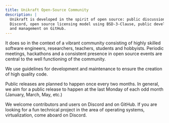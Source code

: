 ```yaml
---
title: Unikraft Open-Source Community
description: |
  Unikraft is developed in the spirit of open source: public discussions on
  Discord, open source licensing model using BSD-3-Clause, public development
  and management on GitHub.
---
```


It does so in the context of a vibrant community consisting of highly skilled
software engineers, researchers, teachers, students and hobbyists. Periodic
meetings, hackathons and a consistent presence in open source events are central
to the well functioning of the community.

We use guidelines for development and maintenance to ensure the creation of
high quality code.

Public releases are planned to happen once every two months. In general, we aim
for a public release to happen at the last Monday of each odd month (January,
March, May, etc.)

We welcome contributors and users on Discord and on GitHub. If you are looking
for a fun technical project in the area of operating systems, virtualization,
come aboard on Discord.
